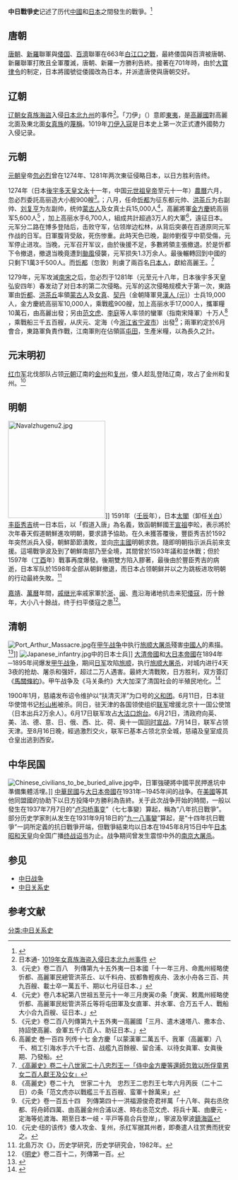 '''中日戰爭史'''记述了历代[[中國|中國]]和[[日本|日本]]之間發生的戰爭。<ref>{{cite web|author1=岳光|title=学者回溯中日2000年来战争史：友好只能是形式|url=http://mil.news.sina.com.cn/2013-06-07/0954727326.html|website=环球时报|accessdate=2017-01-23|date=2013年6月7日|archive-date=2017-02-02|archive-url=https://web.archive.org/web/20170202022333/http://mil.news.sina.com.cn/2013-06-07/0954727326.html|dead-url=no}}</ref>

==唐朝==
{{main|白江口之戰}}
[[唐朝|唐朝]]、[[新羅|新羅]]聯軍與[[倭国|倭国]]、[[百濟|百濟]]聯軍在663年[[白江口之戰|白江口之戰]]，最終倭国與百濟被唐朝、新羅聯軍打敗且全軍覆滅，唐朝、新羅一方勝利告終。接著在701年時，由於[[大寶律令|大寶律令]]的制定，日本將國號從倭國改為日本，并派遣唐使與唐朝交好。

==辽朝==
{{main|刀伊入寇}}
[[遼國|辽朝]][[女真族|女真族]][[海盜|海盜]]入侵[[日本|日本]][[北九州|北九州]]的事件<ref>日本通- [http://www.517japan.com/viewnews-54794.html 1019年女真族海盗入侵日本北九州事件] {{Wayback|url=http://www.517japan.com/viewnews-54794.html |date=20200728103708 }}</ref>。「刀伊」（{{lang|ja|とい}}）意即[[東夷|東夷]]，是[[高麗國|高麗國]]對高麗北面及東北面[[女真族|女真族]]的[[蔑稱|蔑稱]]。1019年[[刀伊入寇|刀伊入寇]]是日本史上第一次正式遭外國勢力入侵记录。

==元朝==
{{main|元日战争}}
[[元朝|元朝]]皇帝[[忽必烈|忽必烈]]曾在1274年、1281年两次東征侵略日本，以日方胜利告终。

1274年（日本[[後宇多天皇|後宇多天皇]][[文永|文永]]十一年，中国[[元朝|元]][[忽必烈|世祖皇帝]]至元十一年）[[農曆|農曆]]六月，忽必烈委託高丽造大小舰900艘<ref>《元史》卷二百八　列傳第九十五外夷一日本國「十一年三月、命鳳州經略使忻都、高麗軍民總管洪茶丘、以千料舟、拔都魯輕疾舟、汲水小舟各三百、共九百艘、載士卒一萬五千、期以七月征日本、」</ref>。；八月，任命[[忻都|忻都]]为征东都元帅、[[洪茶丘|洪茶丘]]为右副帅、[[刘复亨|刘复亨]]为左副帅，统帅[[蒙古人|蒙古人]]及女真士兵15,000人<ref>《元史》卷八本紀第八世祖五至元十一年三月庚寅の条「庚寅、敕鳳州經略使忻都、高麗軍民総管洪茶丘等将屯田軍及女直軍、并水軍、合万五千人、戰船大小合九百艘、征日本、」</ref>，高麗將軍[[金方慶|金方慶]]統高丽军5,600人<ref>《元史》卷二百八列傳第九十五外夷一高麗國「三月、遣木速塔八、撒本合、持詔使高麗、僉軍五千六百人、助征日本、」</ref>
，加上高丽水手6,700人，組成共計超過3万人的大軍<ref>高麗史 巻一百四 列传十七 金方慶「以蒙漢軍二萬五千、我軍（高麗軍）八千、梢工引海水手六千七百、战艦九百餘艘、留合浦、以待女眞軍、女眞後期、乃發船。</ref>，遠征日本。元军分二路在博多登陆后，击败守军，佔领岸边松林，从背后突袭在百道原同元军作战的日军。日軍腹背受敌，死伤惨重。此時天色已晚，副帅劉復亨中箭受傷，元军停止进攻。当晚，元军召开军议，由於後援不足，多數將領主張撤退。於是忻都下令撤退，撤退当晚竟遭到[[颱風|颱風]]侵襲，元军损失1.3万余人。最後輾轉回到中國的只剩下1萬3千500人。而[[忻都|忻都]]（忽敦）則虜了兩百名[[日本人|日本人]]，獻給高麗王。<ref>[http://kindai.ndl.go.jp/BIImgFrame.php?JP_NUM=50001638&VOL_NUM=00001&KOMA=223&ITYPE=0 《高麗史》卷二十八世家二十八忠烈王一「侍中金方慶等還師忽敦以所俘童男女二百人獻王及公女」]</ref>

1279年，元军攻滅[[南宋|南宋]]之后，忽必烈于1281年（元至元十八年，日本後宇多天皇弘安四年）春发动了对日本的第二次侵略。元军的这次侵略规模大于第一次，東路軍由[[忻都|忻都]]、[[洪茶丘|洪茶丘]]率領[[蒙古人|蒙古人]]及[[女真|女真]]、[[契丹|契丹]]（金朝降軍見[[漢人_(元)|漢人 (元)]]）士兵19,000人，金方慶統高丽军10,000人，乘戰艦900艘，加上高丽水手17,000人，攜軍糧10萬石，由高麗出發；另由[[范文虎|范文虎]]、[[李庭|李庭]]等人率领的蠻軍（指南宋降軍）十万人<ref>《高麗史》卷二十九　世家二十九　忠烈王二忠烈王七年六月丙辰（二十二日）の条「范文虎亦以戰艦三千五百艘、蛮軍十餘萬来」</ref>
，乘戰船三千五百艘，从庆元、定海（今[[浙江省|浙江省]][[宁波市|宁波市]]）出發<ref>《元史》卷一百五十四　列傳第四十一洪福源俊奇君祥萬「十八年、與右丞欣都、将舟師四萬、由高麗金州合浦以進、時右丞范文虎、将兵十萬、由慶元・定海等処渡海、期至日本一岐・平戸等島合兵登岸」，寧波及寧波[[鎮海區_(寧波市)|鎮海區]]</ref>；兩軍約定於6月會合，東路軍負責作戰，江南軍則在佔領區[[屯田|屯田]]，生產米糧，以為長久之計。

==元末明初==
[[红巾军|红巾军]]北伐部队占领[[元朝|元朝]]辽南的[[金州|金州]]和[[复州|复州]]，倭人趁乱登陆辽南，攻占了金州和复州。<ref>《元史·纽的该传》倭人攻金、复州，杀红军据其州者，即奏遣人往赏赉而抚安之。</ref>

==明朝==
{{main|倭寇|万历朝鲜之役}}
[[File:Navalzhugenu2.jpg|220px]]]]
1591年（[[壬辰|壬辰]]年），日本[[太閣|太閣]]（卸任[[关白|关白]]）[[丰臣秀吉|丰臣秀吉]]统一日本后，以「假道入唐」為名義，致函朝鮮國王[[朝鮮宣祖|宣祖]]李昖，表示將於次年春天假道朝鮮進攻明朝，要求請予協助。在久未獲答覆後，豐臣秀吉於1592年突然派兵入侵，朝鮮節節潰敗，並向[[宗主國|宗主國]]明朝求救。隨即明朝指示派兵前來支援。這場戰爭波及到了朝鮮南部乃至全境，其間曾於1593年議和並休戰；但於1597年（[[丁酉|丁酉]]年）戰事再度爆發。後期雙方陷入膠著，最後由於豐臣秀吉的病逝，日本军队於1598年全部从朝鲜撤退，而日本占领朝鲜并以之为跳板进攻明朝的行动最終失敗。<ref>北島万次《{{lang|ja|朝鮮日々記・高麗日記-秀吉の朝鮮侵略とその歴史的告発-}}》，历史学研究，历史学研究会，1982年。</ref>

[[嘉靖|嘉靖]]、[[萬曆|萬曆]]年間，[[戚继光|戚继光]]率戚家軍於[[浙|浙]]、[[闽|闽]]、[[粤|粤]]沿海诸地抗击来犯[[倭寇|倭寇]]，历十餘年，大小八十餘战，终于扫平倭寇之患<ref>《[[明史|明史]]》卷二百十二，列傳第一百。</ref>。

==清朝==
{{Refimprove section|time=2019-12-07T11:22:53+00:00}}
{{main|甲午战争|八国联军之役}}
[[File:Port_Arthur_Massacre.jpg|thumb]]在[[甲午战争|甲午战争]]中执行[[旅順大屠殺|旅顺大屠杀]]殘害[[中國人|中國人]]的素描。
<ref name="White1895">{{cite book|author=Trumbull White|title=''The War in the East: Japan, China, and Corea. A Complete History of the War''|url=https://books.google.com/books?id=2c0NAAAAIAAJ&pg=PA583|year=1895年|publisher=P. W. Ziegler & Company|page=583頁|access-date=2020-03-18|archive-date=2021-08-09|archive-url=https://web.archive.org/web/20210809025310/https://books.google.com/books?id=2c0NAAAAIAAJ&pg=PA583|dead-url=no}}</ref>]]
[[File:Japanese_infantry.jpg|thumb]]中的日本士兵]]
[[大清帝國|大清帝國]]和[[大日本帝國|大日本帝國]]在1894年─1895年间爆发[[甲午战争|甲午战争]]，期间[[日本军|日军]]攻陷[[旅顺口区|旅顺]]，执行[[旅順大屠殺|旅顺大屠杀]]，对城内进行4天3夜的抢劫、屠杀和强奸，超过二万人遇害。最終大清戰敗，日方胜利，双方簽訂《[[馬關條約|馬關條約]]》。甲午战争及《马关条约》大大加深了清国社会的半殖民地化。<ref>{{cite book|author1=丁石孙|author2=许嘉璐|author3=叶至善|author4=等|editor=人民教育出版社|title=甲午中日战争和八国联军侵华|date=2007-01|location=北京|isbn=978-7-107-20230-8|pages=59|accessdate=2015-11-27}}</ref>

1900年1月，慈禧发布诏令维护以“扶清灭洋”为口号的[[义和团|义和团]]。6月11日，日本驻华使馆书记[[杉山彬|杉山彬]]被杀。同日，驻天津的各国领使组织[[八国联军|联军]]增援北京十一国公使馆（日本出兵2万余人）。6月17日联军攻占[[大沽口炮台|大沽口炮台]]。6月21日，清政府向英、美、法、德、意、日、俄、西、比、荷、奥十一国[[八国联军之役|同时宣战]]。7月14日，联军占领天津。至8月16日晚，經過激烈交火，联军已基本占领北京全城，慈禧及皇室成员仓皇出逃到西安。

==中华民国==
{{Unreferenced section|time=2019-12-07T11:22:34+00:00}}
{{main|中国抗日战争}}
[[File:Chinese_civilians_to_be_buried_alive.jpg|thumb]]中，日軍強硬將中國平民押進坑中準備集體活埋。]]
[[中华民国_(大陆时期)|中華民國]]与[[大日本帝國|大日本帝國]]在1931年─1945年间的战争。在[[美國|美國]]等其他同盟國的协助下以日方投降中方勝利為告終。关于此次战争开始的時間，一般以發生在1937年7月7日的“[[卢沟桥事变|卢沟桥事变]]”（七七事變）算起，稱為“八年抗日戰爭”。部分历史学家則从发生在1931年9月18日的“[[九一八事變|九一八事變]]”算起，是“十四年抗日戰爭”一詞所定義的抗日戰爭开端，但戰爭結束均以日本在1945年8月15日中午[[日本|日本]][[昭和天皇|昭和天皇]]向全国广播[[终战诏书|终战诏书]]为止。战争期间曾发生震惊中外的[[南京大屠殺|南京大屠杀]]。

==参见==
*[[中国抗日战争|中日战争]]
*[[中日关系史|中日关系史]]

==参考文献==
{{reflist}}

[[分类:中日关系史|分类:中日关系史]]